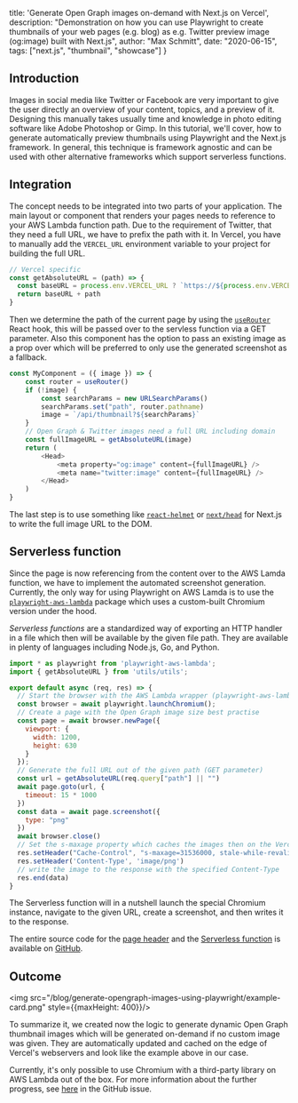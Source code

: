   title: 'Generate Open Graph images on-demand with Next.js on Vercel',
  description: "Demonstration on how you can use Playwright to create thumbnails of your web pages (e.g. blog) as e.g. Twitter preview image (og:image) built with Next.js",
  author: "Max Schmitt",
  date: "2020-06-15",
  tags: ["next.js", "thumbnail", "showcase"]
}

## Introduction

Images in social media like Twitter or Facebook are very important to give the user directly an overview of your content, topics, and a preview of it. Designing this manually takes usually time and knowledge in photo editing software like Adobe Photoshop or Gimp. In this tutorial, we'll cover, how to generate automatically preview thumbnails using Playwright and the Next.js framework. In general, this technique is framework agnostic and can be used with other alternative frameworks which support serverless functions.

## Integration

The concept needs to be integrated into two parts of your application. The main layout or component that renders your pages needs to reference to your AWS Lambda function path. Due to the requirement of Twitter, that they need a full URL, we have to prefix the path with it. In Vercel, you have to manually add the `VERCEL_URL` environment variable to your project for building the full URL.

```js
// Vercel specific
const getAbsoluteURL = (path) => {
  const baseURL = process.env.VERCEL_URL ? `https://${process.env.VERCEL_URL}` : "http://localhost:3000"
  return baseURL + path
}
```

Then we determine the path of the current page by using the [`useRouter`](https://nextjs.org/docs/api-reference/next/router#userouter) React hook, this will be passed over to the servless function via a GET parameter. Also this component has the option to pass an existing image as a prop over which will be preferred to only use the generated screenshot as a fallback.

```js
const MyComponent = ({ image }) => {
    const router = useRouter()
    if (!image) {
        const searchParams = new URLSearchParams()
        searchParams.set("path", router.pathname)
        image = `/api/thumbnail?${searchParams}`
    }
    // Open Graph & Twitter images need a full URL including domain
    const fullImageURL = getAbsoluteURL(image)
    return (
        <Head>
            <meta property="og:image" content={fullImageURL} />
            <meta name="twitter:image" content={fullImageURL} />
        </Head>
    )
}
```

The last step is to use something like [`react-helmet`](https://github.com/nfl/react-helmet) or [`next/head`](https://nextjs.org/docs/api-reference/next/head) for Next.js to write the full image URL to the DOM.

## Serverless function

Since the page is now referencing from the content over to the AWS Lamda function, we have to implement the automated screenshot generation. Currently, the only way for using Playwright on AWS Lamda is to use the [`playwright-aws-lambda`](https://github.com/JupiterOne/playwright-aws-lambda) package which uses a custom-built Chromium version under the hood.

*Serverless functions* are a standardized way of exporting an HTTP handler in a file which then will be available by the given file path. They are available in plenty of languages including Node.js, Go, and Python.

```js
import * as playwright from 'playwright-aws-lambda';
import { getAbsoluteURL } from 'utils/utils';

export default async (req, res) => {
  // Start the browser with the AWS Lambda wrapper (playwright-aws-lambda)
  const browser = await playwright.launchChromium();
  // Create a page with the Open Graph image size best practise
  const page = await browser.newPage({
    viewport: {
      width: 1200,
      height: 630
    }
  });
  // Generate the full URL out of the given path (GET parameter)
  const url = getAbsoluteURL(req.query["path"] || "")
  await page.goto(url, {
    timeout: 15 * 1000
  })
  const data = await page.screenshot({
    type: "png"
  })
  await browser.close()
  // Set the s-maxage property which caches the images then on the Vercel edge
  res.setHeader("Cache-Control", "s-maxage=31536000, stale-while-revalidate")
  res.setHeader('Content-Type', 'image/png')
  // write the image to the response with the specified Content-Type
  res.end(data)
}
```

The Serverless function will in a nutshell launch the special Chromium instance, navigate to the given URL, create a screenshot, and then writes it to the response.

The entire source code for the [page header](https://github.com/playwright-community/playwright-community/blob/e747e467a66d81a95f4013f683f7306050da70ad/layouts/main.tsx#L16-L21) and the [Serverless function](https://github.com/playwright-community/playwright-community/blob/e747e467a66d81a95f4013f683f7306050da70ad/pages/api/thumbnail.ts#L1-L24) is available on [GitHub](https://github.com/playwright-community/playwright-community).

## Outcome

<img src="/blog/generate-opengraph-images-using-playwright/example-card.png" style={{maxHeight: 400}}/>

To summarize it, we created now the logic to generate dynamic Open Graph thumbnail images which will be generated on-demand if no custom image was given. They are automatically updated and cached on the edge of Vercel's webservers and look like the example above in our case.

Currently, it's only possible to use Chromium with a third-party library on AWS Lambda out of the box. For more information about the further progress, see [here](https://github.com/microsoft/playwright/issues/2404) in the GitHub issue.
